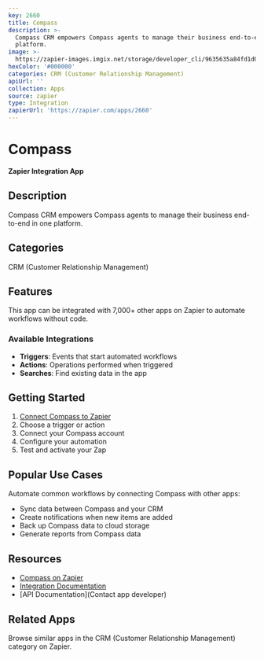 ```yaml
---
key: 2660
title: Compass
description: >-
  Compass CRM empowers Compass agents to manage their business end-to-end in one
  platform.
image: >-
  https://zapier-images.imgix.net/storage/developer_cli/9635635a84fd1d0f247fd33c11cef657.png?auto=format%2Ccompress&ixlib=python-3.0.0&q=50
hexColor: '#000000'
categories: CRM (Customer Relationship Management)
apiUrl: ''
collection: Apps
source: zapier
type: Integration
zapierUrl: 'https://zapier.com/apps/2660'
---
```

# Compass

**Zapier Integration App**

## Description

Compass CRM empowers Compass agents to manage their business end-to-end in one platform.

## Categories

CRM (Customer Relationship Management)

## Features

This app can be integrated with 7,000+ other apps on Zapier to automate workflows without code.

### Available Integrations

- **Triggers**: Events that start automated workflows
- **Actions**: Operations performed when triggered
- **Searches**: Find existing data in the app

## Getting Started

1. [Connect Compass to Zapier](https://zapier.com/apps/2660)
2. Choose a trigger or action
3. Connect your Compass account
4. Configure your automation
5. Test and activate your Zap

## Popular Use Cases

Automate common workflows by connecting Compass with other apps:

- Sync data between Compass and your CRM
- Create notifications when new items are added
- Back up Compass data to cloud storage
- Generate reports from Compass data

## Resources

- [Compass on Zapier](https://zapier.com/apps/2660)
- [Integration Documentation](https://zapier.com/apps/2660/integrations)
- [API Documentation](Contact app developer)

## Related Apps

Browse similar apps in the CRM (Customer Relationship Management) category on Zapier.

